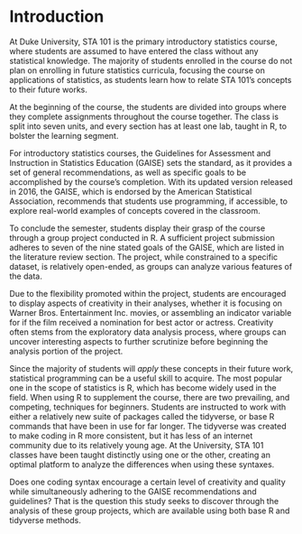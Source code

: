 # Introduction

At Duke University, STA 101 is the primary introductory statistics course, 
where students are assumed to have entered the class without any statistical knowledge. The majority of students enrolled in the course do not plan on enrolling in future statistics curricula, focusing the course on applications of statistics, as students learn how to relate STA 101's concepts to their future works.

At the beginning of the course, the students are divided into groups where they complete assignments throughout the course together. The class is split into seven units, and every section has at least one lab, taught in R, to bolster the learning segment. 

For introductory statistics courses, the Guidelines for Assessment and Instruction in Statistics Education (GAISE) sets the standard, as it provides a set of general recommendations, as well as specific goals to be accomplished by the course's completion. With its updated version released in 2016, the GAISE, which is endorsed by the American Statistical Association, recommends that students use programming, if accessible, to explore real-world examples of concepts covered in the classroom.

To conclude the semester, students display their grasp of the course through a group project conducted in R. A sufficient project submission adheres to seven of the nine stated goals of the GAISE, which are listed in the literature review section. The project, while constrained to a specific dataset, is relatively open-ended, as groups can analyze various features of the data.

Due to the flexibility promoted within the project, students are encouraged to display aspects of creativity in their analyses, whether it is focusing on Warner Bros. Entertainment Inc. movies, or assembling an indicator variable for if the film received a nomination for best actor or actress. Creativity often stems from the exploratory data analysis process, where groups can uncover interesting aspects to further scrutinize before beginning the analysis portion of the project. 

Since the majority of students will *apply* these concepts in their future work, statistical programming can be a useful skill to acquire. The most popular one in the scope of statistics is R, which has become widely used in the field. When using R to supplement the course, there are two prevailing, and competing, techniques for beginners. Students are instructed to work with either a relatively new suite of packages called the tidyverse, or base R commands that have been in use for far longer. The tidyverse was created to make coding in R more consistent, but it has less of an internet community due to its relatively young age. At the University, STA 101 classes have been taught distinctly using one or the other, creating an optimal platform to analyze the differences when using these syntaxes.

Does one coding syntax encourage a certain level of creativity and quality while simultaneously adhering to the GAISE recommendations and guidelines? That is the question this study seeks to discover through the analysis of these group projects, which are available using both base R and tidyverse methods.